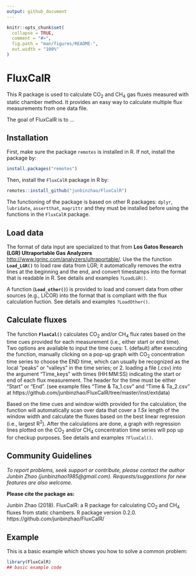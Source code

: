 ```yaml
---
output: github_document
---
```


<!-- README.md is generated from README.Rmd. Please edit that file -->

```r
knitr::opts_chunk$set(
  collapse = TRUE,
  comment = "#>",
  fig.path = "man/figures/README-",
  out.width = "100%"
)
```

# FluxCalR

<!-- badges: start -->
This R package is used to calculate CO<sub>2</sub> and CH<sub>4</sub> gas fluxes measured with static chamber method. It provides an easy way to calculate multiple flux measurements from one data file. 
<!-- badges: end -->

The goal of FluxCalR is to ...

## Installation

First, make sure the package `remotes` is installed in R. If not, install the package by: 
```r
install.packages("remotes")
```
Then, install the `FluxCalR` package in R by:
```r
remotes::install_github("junbinzhao/FluxCalR")
```
The functioning of the package is based on other R packages: `dplyr`, `lubridate`, `assertthat`, `magrittr` and they must be installed before using the functions in the `FluxCalR` package.

## Load data

The format of data input are specialized to that from **Los Gatos Research (LGR) Ultraportable Gas Analyzers** 
    <http://www.lgrinc.com/analyzers/ultraportable/>. Use the the function **`Load_LGR()`** to load raw data from LGR; 
    it automatically removes the extra lines at the beginning and the end, and convert timestamps into the format that is readable in R. See details and examples ``?LoadLGR()``.
    
A function (**`Load_other()`**) is provided to load and convert data from other sources (e.g., LICOR) into the format that is 
    compliant with the flux calculation fuction. See details and examples ``?LoadOther()``.

## Calculate fluxes

The function **`FluxCal()`** calculates CO<sub>2</sub> and/or CH<sub>4</sub> flux rates based on the time cues provided for each measurement (i.e., either 
    start or end time). Two options are available to input the time cues: 
1. (default) after executing the function, manually clicking on a pop-up graph with CO<sub>2</sub> concentration time series to choose 
    the END time, which can usually be recognized as the local "peaks" or "valleys" in the time series; or 
2. loading a file (.csv) into the argument "Time_keys" with times (HH:MM:SS) indicating the start or end of each flux measurement. 
    The header for the time must be either "Start" or "End". 
    (see example files "Time & Ta_1.csv" and "Time & Ta_2.csv" at https://github.com/junbinzhao/FluxCalR/tree/master/inst/extdata)
    
Based on the time cues and window width provided for the calculation, the function will automatically scan over data that cover a *1.5x* length of the window width and calculate the fluxes based on the best linear regression (i.e., largest R<sup>2</sup>). After the
    calculations are done, a graph with regression lines plotted on the CO<sub>2</sub> and/or CH<sub>4</sub> concentration time series will pop up 
    for checkup purposes. See details and examples ``?FluxCal()``.

## Community Guidelines

*To report problems, seek support or contribute, please contact the author Junbin Zhao (junbinzhao1985@gmail.com). Requests/suggestions for new features are also welcome.*

**Please cite the package as:**

Junbin Zhao (2018). FluxCalR: a R package for calculating CO<sub>2</sub> and CH<sub>4</sub> fluxes from static chambers. R package version 0.2.0. https://github.com/junbinzhao/FluxCalR/

## Example

This is a basic example which shows you how to solve a common problem:

```r
library(FluxCalR)
## basic example code
```


